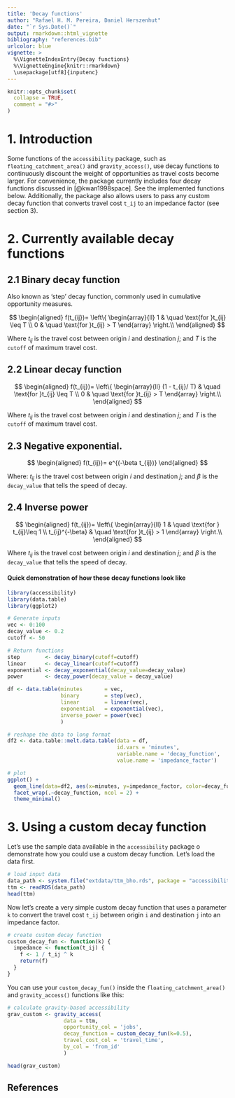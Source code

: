 ---
title: 'Decay functions'
author: "Rafael H. M. Pereira, Daniel Herszenhut"
date: "`r Sys.Date()`"
output: rmarkdown::html_vignette
bibliography: "references.bib"
urlcolor: blue
vignette: >
  %\VignetteIndexEntry{Decay functions} 
  %\VignetteEngine{knitr::rmarkdown} 
  \usepackage[utf8]{inputenc}
---

```{r, include = FALSE}
knitr::opts_chunk$set(
  collapse = TRUE,
  comment = "#>"
)
```

# 1. Introduction

Some functions of the `accessibility` package, such as `floating_catchment_area()` and `gravity_access()`, use decay functions to continuously discount the weight of opportunities as travel costs become larger. For convenience, the package currently includes four decay functions discussed in [@kwan1998space]. See the implemented functions below. Additionally, the package also allows users to pass any custom decay function that converts travel cost `t_ij` to an impedance factor (see section 3).

# 2. Currently available decay functions


## 2.1 Binary decay function

Also known as 'step' decay function, commonly used in cumulative opportunity measures.

$$
\begin{aligned}
  f(t_{ij})= \left\{
      \begin{array}{ll}
          1 & \quad \text{for }t_{ij} \leq T \\
          0 & \quad \text{for }t_{ij} > T
      \end{array}
    \right.\\
\end{aligned}
$$

Where $t_{ij}$ is the travel cost between origin *i* and destination *j*; and $T$ is the `cutoff` of maximum travel cost.

## 2.2 Linear decay function

$$
\begin{aligned}
  f(t_{ij})= \left\{
      \begin{array}{ll}
          (1 - t_{ij}/ T) & \quad \text{for }t_{ij} \leq T \\
          0 & \quad \text{for }t_{ij} > T
      \end{array}
    \right.\\
\end{aligned}
$$

Where $t_{ij}$ is the travel cost between origin *i* and destination *j*; and $T$ is the `cutoff` of maximum travel cost.


## 2.3 Negative exponential.



$$
\begin{aligned}
  f(t_{ij})= e^{(-\beta t_{ij})}
\end{aligned}
$$

Where: $t_{ij}$ is the travel cost between origin *i* and destination *j*; and $\beta$ is the `decay_value` that tells the speed of decay.


## 2.4 Inverse power

$$
\begin{aligned}
  f(t_{ij})= \left\{
      \begin{array}{ll}
          1 & \quad \text{for } t_{ij}\leq 1 \\
          t_{ij}^{-\beta} & \quad \text{for }t_{ij} > 1
      \end{array}
    \right.\\
\end{aligned}
$$

Where $t_{ij}$ is the travel cost between origin *i* and destination *j*; and $\beta$ is the `decay_value` that tells the speed of decay.



#### Quick demonstration of how these decay functions look like

```{r}
library(accessibility)
library(data.table)
library(ggplot2)

# Generate inputs
vec <- 0:100
decay_value <- 0.2
cutoff <- 50

# Return functions
step        <- decay_binary(cutoff=cutoff)
linear      <- decay_linear(cutoff=cutoff)
exponential <- decay_exponential(decay_value=decay_value)
power       <- decay_power(decay_value = decay_value)

df <- data.table(minutes       = vec,
                 binary        = step(vec),
                 linear        = linear(vec),
                 exponential   = exponential(vec),
                 inverse_power = power(vec)
                 )

# reshape the data to long format
df2 <- data.table::melt.data.table(data = df, 
                                   id.vars = 'minutes', 
                                   variable.name = 'decay_function', 
                                   value.name = 'impedance_factor')

# plot
ggplot() +
  geom_line(data=df2, aes(x=minutes, y=impedance_factor, color=decay_function), show.legend = FALSE) +
  facet_wrap(.~decay_function, ncol = 2) +
  theme_minimal()

```



# 3. Using a custom decay function

Let's use the sample data available in the `accessibility` package o demonstrate how you could use a custom decay function. Let's load the data first.

```{r, message=FALSE, warning=FALSE}

# load input data
data_path <- system.file("extdata/ttm_bho.rds", package = "accessibility")
ttm <- readRDS(data_path)
head(ttm)

```

Now let's create a very simple custom decay function that uses a parameter `k` to convert the travel cost `t_ij` between origin `i` and destination `j` into an impedance factor.


```{r}
# create custom decay function
custom_decay_fun <- function(k) {
  impedance <- function(t_ij) {
    f <- 1 / t_ij ^ k
    return(f)
  }
}
```
You can use your `custom_decay_fun()` inside the `floating_catchment_area()` and `gravity_access()` functions like this:

```{r, message = FALSE}
# calculate gravity-based accessibility
grav_custom <- gravity_access(
                  data = ttm,
                  opportunity_col = 'jobs',
                  decay_function = custom_decay_fun(k=0.5),
                  travel_cost_col = 'travel_time',
                  by_col = 'from_id'
                  )

head(grav_custom)
```
## References

